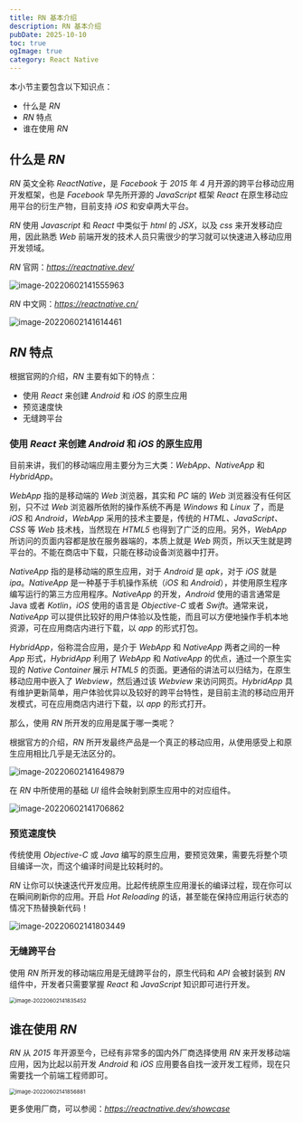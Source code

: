 ```yaml
---
title: RN 基本介绍
description: RN 基本介绍
pubDate: 2025-10-10
toc: true
ogImage: true
category: React Native
---
```


本小节主要包含以下知识点：

- 什么是 _RN_
- _RN_ 特点
- 谁在使用 _RN_

## 什么是 _RN_

_RN_ 英文全称 _ReactNative_，是 _Facebook_ 于 _2015_ 年 _4_ 月开源的跨平台移动应用开发框架，也是 _Facebook_ 早先所开源的 _JavaScript_ 框架 _React_ 在原生移动应用平台的衍生产物，目前支持 _iOS_ 和安卓两大平台。

_RN_ 使用 _Javascript_ 和 _React_ 中类似于 _html_ 的 _JSX_，以及 _css_ 来开发移动应用，因此熟悉 _Web_ 前端开发的技术人员只需很少的学习就可以快速进入移动应用开发领域。

_RN_ 官网：*https://reactnative.dev/*

![image-20220602141555963](https://xiejie-typora.oss-cn-chengdu.aliyuncs.com/2022-06-02-061556.png)

_RN_ 中文网：*https://reactnative.cn/*

![image-20220602141614461](https://xiejie-typora.oss-cn-chengdu.aliyuncs.com/2022-06-02-061614.png)

## _RN_ 特点

根据官网的介绍，_RN_ 主要有如下的特点：

- 使用 _React_ 来创建 _Android_ 和 _iOS_ 的原生应用
- 预览速度快
- 无缝跨平台

### 使用 _React_ 来创建 _Android_ 和 _iOS_ 的原生应用

目前来讲，我们的移动端应用主要分为三大类：_WebApp_、_NativeApp_ 和 _HybridApp_。

_WebApp_ 指的是移动端的 _Web_ 浏览器，其实和 _PC_ 端的 _Web_ 浏览器没有任何区别，只不过 _Web_ 浏览器所依附的操作系统不再是 _Windows_ 和 _Linux_ 了，而是 _iOS_ 和 _Android_，_WebApp_ 采用的技术主要是，传统的 _HTML、JavaScript、CSS_ 等 _Web_ 技术栈，当然现在 _HTML5_ 也得到了广泛的应用。另外，_WebApp_ 所访问的页面内容都是放在服务器端的，本质上就是 _Web_ 网页，所以天生就是跨平台的。不能在商店中下载，只能在移动设备浏览器中打开。

_NativeApp_ 指的是移动端的原生应用，对于 _Android_ 是 _apk_，对于 _iOS_ 就是 _ipa_。_NativeApp_ 是一种基于手机操作系统（_iOS_ 和 _Android_），并使用原生程序编写运行的第三方应用程序。_NativeApp_ 的开发，_Android_ 使用的语言通常是 Java 或者 _Kotlin_，_iOS_ 使用的语言是 _Objective-C_ 或者 _Swift_。通常来说，_NativeApp_ 可以提供比较好的用户体验以及性能，而且可以方便地操作手机本地资源，可在应用商店内进行下载，以 _app_ 的形式打包。

_HybridApp_，俗称混合应用，是介于 _WebApp_ 和 _NativeApp_ 两者之间的一种 _App_ 形式，_HybridApp_ 利用了 _WebApp_ 和 _NativeApp_ 的优点，通过一个原生实现的 _Native Container_ 展示 _HTML5_ 的页面。更通俗的讲法可以归结为，在原生移动应用中嵌入了 _Webview_，然后通过该 _Webview_ 来访问网页。_HybridApp_ 具有维护更新简单，用户体验优异以及较好的跨平台特性，是目前主流的移动应用开发模式，可在应用商店内进行下载，以 _app_ 的形式打开。

那么，使用 _RN_ 所开发的应用是属于哪一类呢？

根据官方的介绍，_RN_ 所开发最终产品是一个真正的移动应用，从使用感受上和原生应用相比几乎是无法区分的。

![image-20220602141649879](https://xiejie-typora.oss-cn-chengdu.aliyuncs.com/2022-06-02-061650.png)

在 _RN_ 中所使用的基础 _UI_ 组件会映射到原生应用中的对应组件。

![image-20220602141706862](https://xiejie-typora.oss-cn-chengdu.aliyuncs.com/2022-06-02-061707.png)

### 预览速度快

传统使用 _Objective-C_ 或 _Java_ 编写的原生应用，要预览效果，需要先将整个项目编译一次，而这个编译时间是比较耗时的。

_RN_ 让你可以快速迭代开发应用。比起传统原生应用漫长的编译过程，现在你可以在瞬间刷新你的应用。开启 _Hot Reloading_ 的话，甚至能在保持应用运行状态的情况下热替换新代码！

![image-20220602141803449](https://xiejie-typora.oss-cn-chengdu.aliyuncs.com/2022-06-02-061803.png)

### 无缝跨平台

使用 _RN_ 所开发的移动端应用是无缝跨平台的，原生代码和 _API_ 会被封装到 _RN_ 组件中，开发者只需要掌握 _React_ 和 _JavaScript_ 知识即可进行开发。

<img
  src="https://xiejie-typora.oss-cn-chengdu.aliyuncs.com/2022-06-02-061835.png"
  alt="image-20220602141835452"
  style="zoom:67%;"
/>

## 谁在使用 _RN_

_RN_ 从 _2015_ 年开源至今，已经有非常多的国内外厂商选择使用 _RN_ 来开发移动端应用，因为比起以前开发 _Android_ 和 _iOS_ 应用要各自找一波开发工程师，现在只需要找一个前端工程师即可。

<img
  src="https://xiejie-typora.oss-cn-chengdu.aliyuncs.com/2022-06-02-061857.png"
  alt="image-20220602141856881"
  style="zoom:67%;"
/>

更多使用厂商，可以参阅：*https://reactnative.dev/showcase*
